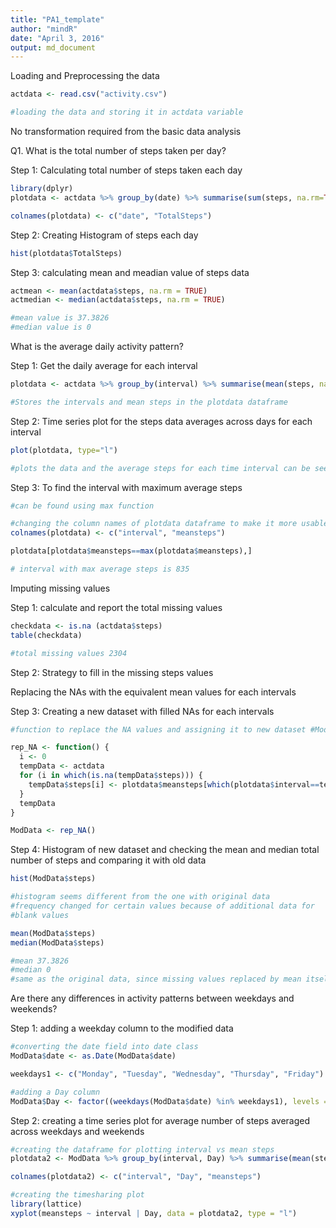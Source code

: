 ```yaml
---
title: "PA1_template"
author: "mindR"
date: "April 3, 2016"
output: md_document
---
```


Loading and Preprocessing the data
```r
actdata <- read.csv("activity.csv")

#loading the data and storing it in actdata variable
```
No transformation required from the basic data analysis

Q1. What is the total number of steps taken per day?

Step 1: Calculating total number of steps taken each day

```r
library(dplyr)
plotdata <- actdata %>% group_by(date) %>% summarise(sum(steps, na.rm=TRUE))

colnames(plotdata) <- c("date", "TotalSteps")
```


Step 2: Creating Histogram of steps each day
```r
hist(plotdata$TotalSteps)
```

Step 3: calculating mean and meadian value of steps data

```r
actmean <- mean(actdata$steps, na.rm = TRUE)
actmedian <- median(actdata$steps, na.rm = TRUE)

#mean value is 37.3826
#median value is 0
```


What is the average daily activity pattern?

Step 1: Get the daily average for each interval

```r
plotdata <- actdata %>% group_by(interval) %>% summarise(mean(steps, na.rm=TRUE))

#Stores the intervals and mean steps in the plotdata dataframe
```

Step 2: Time series plot for the steps data averages across days for each interval

```r
plot(plotdata, type="l")

#plots the data and the average steps for each time interval can be seen
```

Step 3: To find the interval with maximum average steps

```r
#can be found using max function

#changing the column names of plotdata dataframe to make it more usable
colnames(plotdata) <- c("interval", "meansteps")

plotdata[plotdata$meansteps==max(plotdata$meansteps),]

# interval with max average steps is 835
```

Imputing missing values

Step 1: calculate and report the total missing values

```r
checkdata <- is.na (actdata$steps)
table(checkdata)

#total missing values 2304
```

Step 2: Strategy to fill in the missing steps values

Replacing the NAs with the equivalent mean values for each intervals

Step 3: Creating a new dataset with filled NAs for each intervals

```r
#function to replace the NA values and assigning it to new dataset #ModData

rep_NA <- function() {
  i <- 0
  tempData <- actdata
  for (i in which(is.na(tempData$steps))) {
    tempData$steps[i] <- plotdata$meansteps[which(plotdata$interval==tempData$interval[i])]
  }
  tempData
}

ModData <- rep_NA()
```

Step 4: Histogram of new dataset and checking the mean and median total number of steps and comparing it with old data

```r
hist(ModData$steps)

#histogram seems different from the one with original data
#frequency changed for certain values because of additional data for 
#blank values

mean(ModData$steps)
median(ModData$steps)

#mean 37.3826
#median 0
#same as the original data, since missing values replaced by mean itself
```

Are there any differences in activity patterns between weekdays and weekends?

Step 1: adding a weekday column to the modified data

```r
#converting the date field into date class
ModData$date <- as.Date(ModData$date)

weekdays1 <- c("Monday", "Tuesday", "Wednesday", "Thursday", "Friday")

#adding a Day column 
ModData$Day <- factor((weekdays(ModData$date) %in% weekdays1), levels = c(FALSE,TRUE), labels = c("weekend", "weekday"))
```

Step 2: creating a time series plot for average number of steps averaged across weekdays and weekends

```r
#creating the dataframe for plotting interval vs mean steps
plotdata2 <- ModData %>% group_by(interval, Day) %>% summarise(mean(steps, na.rm=TRUE))

colnames(plotdata2) <- c("interval", "Day", "meansteps")

#creating the timesharing plot
library(lattice)
xyplot(meansteps ~ interval | Day, data = plotdata2, type = "l")
```

